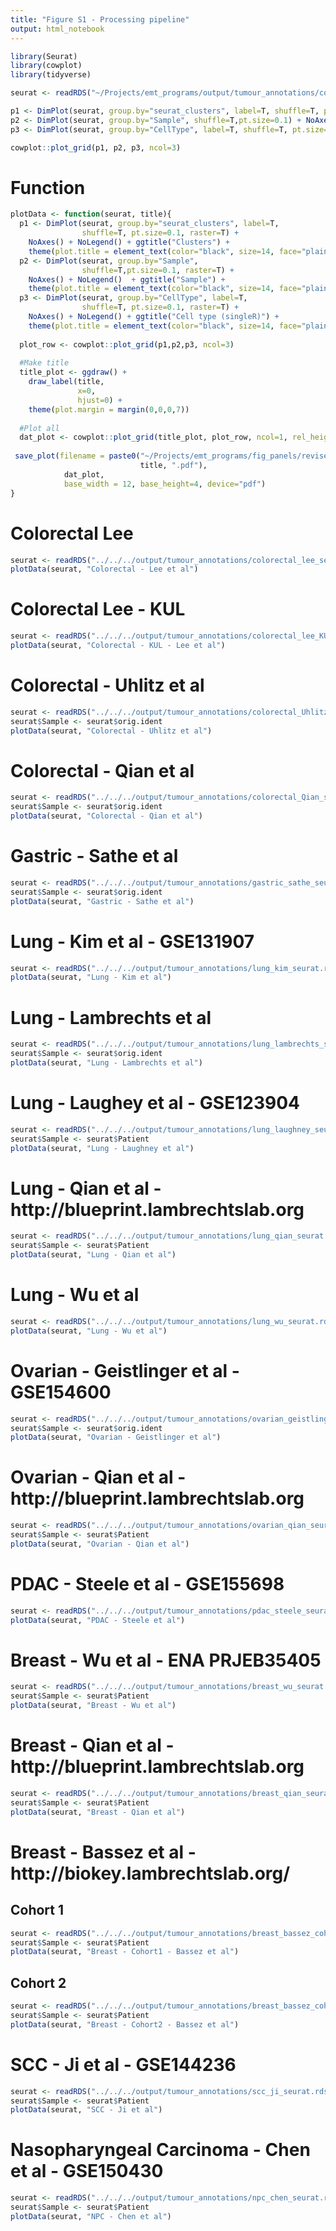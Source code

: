 ```yaml
---
title: "Figure S1 - Processing pipeline"
output: html_notebook
---
```


```r
library(Seurat)
library(cowplot)
library(tidyverse)
```

```r
seurat <- readRDS("~/Projects/emt_programs/output/tumour_annotations/colorectal_lee_seurat.rds")
```

```r
p1 <- DimPlot(seurat, group.by="seurat_clusters", label=T, shuffle=T, pt.size=0.1) + NoAxes() + NoLegend()
p2 <- DimPlot(seurat, group.by="Sample", shuffle=T,pt.size=0.1) + NoAxes() + NoLegend()
p3 <- DimPlot(seurat, group.by="CellType", label=T, shuffle=T, pt.size=0.1) + NoAxes() + NoLegend()
```

```r
cowplot::plot_grid(p1, p2, p3, ncol=3)
```

# Function
```r
plotData <- function(seurat, title){
  p1 <- DimPlot(seurat, group.by="seurat_clusters", label=T, 
                shuffle=T, pt.size=0.1, raster=T) + 
    NoAxes() + NoLegend() + ggtitle("Clusters") +
    theme(plot.title = element_text(color="black", size=14, face="plain"))
  p2 <- DimPlot(seurat, group.by="Sample", 
                shuffle=T,pt.size=0.1, raster=T) + 
    NoAxes() + NoLegend()  + ggtitle("Sample") +
    theme(plot.title = element_text(color="black", size=14, face="plain"))
  p3 <- DimPlot(seurat, group.by="CellType", label=T, 
                shuffle=T, pt.size=0.1, raster=T) + 
    NoAxes() + NoLegend() + ggtitle("Cell type (singleR)") +
    theme(plot.title = element_text(color="black", size=14, face="plain"))
  
  plot_row <- cowplot::plot_grid(p1,p2,p3, ncol=3)
  
  #Make title
  title_plot <- ggdraw() +
    draw_label(title,
               x=0,
               hjust=0) +
    theme(plot.margin = margin(0,0,0,7))
  
  #Plot all
  dat_plot <- cowplot::plot_grid(title_plot, plot_row, ncol=1, rel_heights = c(0.1, 1))
  
 save_plot(filename = paste0("~/Projects/emt_programs/fig_panels/revised_figures/figS1/", 
                             title, ".pdf"),
            dat_plot,
            base_width = 12, base_height=4, device="pdf")
}
```

# Colorectal Lee
```r
seurat <- readRDS("../../../output/tumour_annotations/colorectal_lee_seurat.rds")
plotData(seurat, "Colorectal - Lee et al")
```

# Colorectal Lee - KUL
```r
seurat <- readRDS("../../../output/tumour_annotations/colorectal_lee_KUL_seurat.rds")
plotData(seurat, "Colorectal - KUL - Lee et al")
```

# Colorectal - Uhlitz et al 
```r
seurat <- readRDS("../../../output/tumour_annotations/colorectal_Uhlitz_seurat.rds")
seurat$Sample <- seurat$orig.ident
plotData(seurat, "Colorectal - Uhlitz et al")
```

# Colorectal - Qian et al

```r
seurat <- readRDS("../../../output/tumour_annotations/colorectal_Qian_seurat.rds")
seurat$Sample <- seurat$orig.ident
plotData(seurat, "Colorectal - Qian et al")
```

# Gastric - Sathe et al

```r
seurat <- readRDS("../../../output/tumour_annotations/gastric_sathe_seurat.rds")
seurat$Sample <- seurat$orig.ident
plotData(seurat, "Gastric - Sathe et al")
```

# Lung - Kim et al - GSE131907

```r
seurat <- readRDS("../../../output/tumour_annotations/lung_kim_seurat.rds")
plotData(seurat, "Lung - Kim et al")
```

# Lung - Lambrechts et al

```r
seurat <- readRDS("../../../output/tumour_annotations/lung_lambrechts_seurat.rds")
seurat$Sample <- seurat$orig.ident
plotData(seurat, "Lung - Lambrechts et al")
```

# Lung - Laughey et al - GSE123904

```r
seurat <- readRDS("../../../output/tumour_annotations/lung_laughney_seurat.rds")
seurat$Sample <- seurat$Patient
plotData(seurat, "Lung - Laughney et al")
```

# Lung - Qian et al - http://blueprint.lambrechtslab.org

```r
seurat <- readRDS("../../../output/tumour_annotations/lung_qian_seurat.rds")
seurat$Sample <- seurat$Patient
plotData(seurat, "Lung - Qian et al")
```

# Lung - Wu et al

```r
seurat <- readRDS("../../../output/tumour_annotations/lung_wu_seurat.rds")
plotData(seurat, "Lung - Wu et al")
```

# Ovarian - Geistlinger et al - GSE154600

```r
seurat <- readRDS("../../../output/tumour_annotations/ovarian_geistlinger_seurat.rds")
seurat$Sample <- seurat$orig.ident
plotData(seurat, "Ovarian - Geistlinger et al")
```

# Ovarian - Qian et al - http://blueprint.lambrechtslab.org

```r
seurat <- readRDS("../../../output/tumour_annotations/ovarian_qian_seurat.rds")
seurat$Sample <- seurat$Patient
plotData(seurat, "Ovarian - Qian et al")
```

# PDAC - Steele et al - GSE155698

```r
seurat <- readRDS("../../../output/tumour_annotations/pdac_steele_seurat.rds")
plotData(seurat, "PDAC - Steele et al")
```

# Breast - Wu et al - ENA PRJEB35405

```r
seurat <- readRDS("../../../output/tumour_annotations/breast_wu_seurat.rds")
seurat$Sample <- seurat$Patient
plotData(seurat, "Breast - Wu et al")
```

# Breast - Qian et al - http://blueprint.lambrechtslab.org

```r
seurat <- readRDS("../../../output/tumour_annotations/breast_qian_seurat.rds")
seurat$Sample <- seurat$Patient
plotData(seurat, "Breast - Qian et al")
```

# Breast - Bassez et al - http://biokey.lambrechtslab.org/

## Cohort 1

```r
seurat <- readRDS("../../../output/tumour_annotations/breast_bassez_cohort1_seurat.rds")
seurat$Sample <- seurat$Patient
plotData(seurat, "Breast - Cohort1 - Bassez et al")
```

## Cohort 2

```r
seurat <- readRDS("../../../output/tumour_annotations/breast_bassez_cohort2_seurat.rds")
seurat$Sample <- seurat$Patient
plotData(seurat, "Breast - Cohort2 - Bassez et al")
```

# SCC - Ji et al - GSE144236

```r
seurat <- readRDS("../../../output/tumour_annotations/scc_ji_seurat.rds")
seurat$Sample <- seurat$Patient
plotData(seurat, "SCC - Ji et al")
```

# Nasopharyngeal Carcinoma - Chen et al - GSE150430

```r
seurat <- readRDS("../../../output/tumour_annotations/npc_chen_seurat.rds")
seurat$Sample <- seurat$Patient
plotData(seurat, "NPC - Chen et al")
```

